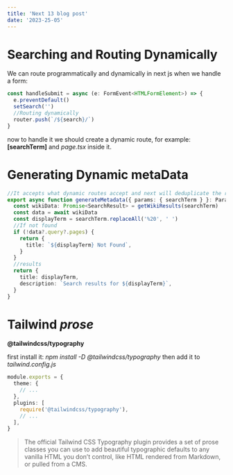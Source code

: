 ```yaml
---
title: 'Next 13 blog post'
date: '2023-25-05'
---
```


# Searching and Routing Dynamically

We can route programmatically and dynamically in next js when we handle a form:

```typescript
const handleSubmit = async (e: FormEvent<HTMLFormElement>) => {
  e.preventDefault()
  setSearch('')
  //Routing dynamically
  router.push(`/${search}/`)
}
```

now to handle it we should create a dynamic route, for example: **[searchTerm]** and _page.tsx_ inside it.

# Generating Dynamic metaData

```typescript
//It accepts what dynamic routes accept and next will deduplicate the request
export async function generateMetadata({ params: { searchTerm } }: Params) {
  const wikiData: Promise<SearchResult> = getWikiResults(searchTerm)
  const data = await wikiData
  const displayTerm = searchTerm.replaceAll('%20', ' ')
  //If not found
  if (!data?.query?.pages) {
    return {
      title: `${displayTerm} Not Found`,
    }
  }
  //results
  return {
    title: displayTerm,
    description: `Search results for ${displayTerm}`,
  }
}
```

# Tailwind _prose_

**@tailwindcss/typography**

first install it: _npm install -D @tailwindcss/typography_
then add it to _tailwind.config.js_

```typescript
module.exports = {
  theme: {
    // ...
  },
  plugins: [
    require('@tailwindcss/typography'),
    // ...
  ],
}
```

> The official Tailwind CSS Typography plugin provides a set of prose classes you can use to add beautiful typographic defaults to any vanilla HTML you don’t control, like HTML rendered from Markdown, or pulled from a CMS.
